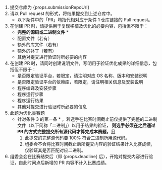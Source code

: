 
1. 提交仓库为 <Link href={props.submissionRepoUrl}>{props.submissionRepoUrl}</Link>
2. 请以 Pull request 的形式，将结果提交到上述仓库中。
   - 以下条件中的「PR」均指代相对应于条件 1 仓库链接的 Pull request。
3. 在创建 PR 时，请提供用于复现移植及优化的必要内容，包括但不限于：
   - **完整的源码或二进制文件** \*
   - 配置文件（若有）
   - 额外的库文件（若有）
   - 额外的补丁（若有）
   - 其他对提交进行验证时所必要的内容
4. 在创建 PR 时，请同时创建说明文件，写明用于验证优化成果的详细信息，包括但不限于：
   - 是否限定验证平台，若限定，请注明对应 OS 名称、版本和安装说明
   - 是否限定验证平台的依赖库，若限定，请注明相关信息及安装说明
   - 程序编译及安装步骤
   - 程序运行步骤
   - 程序运行结果
   - 其他对提交进行验证时所必要的信息
5. 此题为优化类赛题
   - 针对条件 3 的第一条 \* ，若选手在比赛时间截止前仅提供了完整的二进制文件（以下简称「二进制」）以用于结果的验证，
     **则选手必须在之后通过 PR 的方式完整提交所有源代码才算完成本赛题，且**
     1. 此提交的完整源代码要 100% 符合二进制所用源代码。
     2. 组委会不会将比赛时间截止后所提交内容的验证结果计入比赛成绩，仅验证其是否匹配对应二进制。
6. 组委会会在比赛结束后（即 {props.deadline} 后），开始对提交内容进行验证，自此时间点后新增的 PR 内容不计入比赛成绩。
